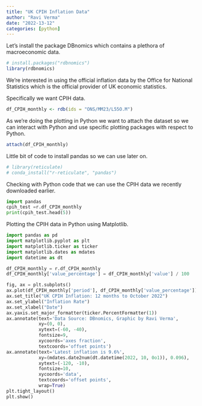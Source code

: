 ```yaml
---
title: "UK CPIH Inflation Data"
author: "Ravi Verma"
date: "2022-13-12"
categories: [python]
---
```


Let's install the package DBnomics which contains a plethora of macroeconomic data.

```r
# install.packages("rdbnomics")
library(rdbnomics)
```

We're interested in using the official inflation data by the Office for National Statistics which is the official provider of UK economic statistics.

Specifically we want CPIH data.

```r
df_CPIH_monthly <- rdb(ids = "ONS/MM23/L55O.M")

```

As we're doing the plotting in Python we want to attach the dataset so we can interact with Python and use specific plotting packages with respect to Python.

```r
attach(df_CPIH_monthly)
```

Little bit of code to install pandas so we can use later on.

```r
# library(reticulate)
# conda_install("r-reticulate", "pandas")
```

Checking with Python code that we can use the CPIH data we recently downloaded earlier.

```python

import pandas
cpih_test =r.df_CPIH_monthly
print(cpih_test.head(5))
```

Plotting the CPIH data in Python using Matplotlib.

```python
import pandas as pd
import matplotlib.pyplot as plt
import matplotlib.ticker as ticker
import matplotlib.dates as mdates
import datetime as dt

df_CPIH_monthly = r.df_CPIH_monthly
df_CPIH_monthly['value_percentage'] = df_CPIH_monthly['value'] / 100

fig, ax = plt.subplots()
ax.plot(df_CPIH_monthly['period'], df_CPIH_monthly['value_percentage'])
ax.set_title("UK CPIH Inflation: 12 months to October 2022")
ax.set_ylabel("Inflation Rate")
ax.set_xlabel("Date")
ax.yaxis.set_major_formatter(ticker.PercentFormatter(1))
ax.annotate(text='Data Source: DBnomics, Graphic by Ravi Verma',
            xy=(0, 0),
            xytext=(-60, -40),
            fontsize=9,
            xycoords='axes fraction',
            textcoords='offset points')
ax.annotate(text='Latest inflation is 9.6%',
            xy=(mdates.date2num(dt.datetime(2022, 10, 0o1)), 0.096),
            xytext=(-120, -10),
            fontsize=10,
            xycoords='data',
            textcoords='offset points',
            wrap=True)
plt.tight_layout()
plt.show()
```
